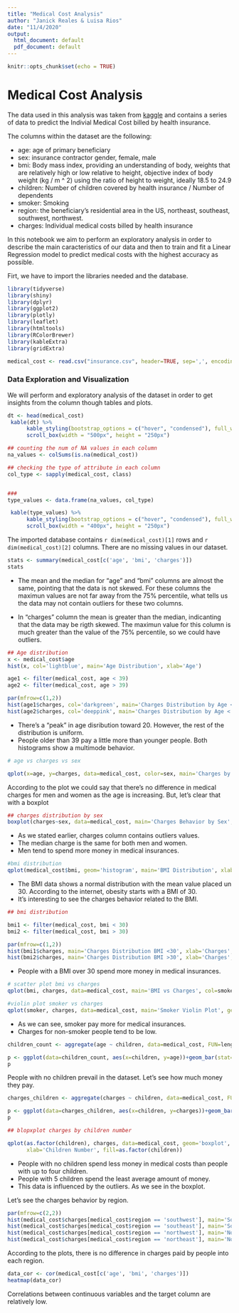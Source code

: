 ```yaml
---
title: "Medical Cost Analysis"
author: "Janick Reales & Luisa Rios"
date: "11/4/2020"
output:
  html_document: default
  pdf_document: default
---
```


```r
knitr::opts_chunk$set(echo = TRUE)
```
# Medical Cost Analysis
 
The data used in this analysis was taken from [kaggle](https://www.kaggle.com/usdot/pipeline-accidents) and contains a series of data to predict the Indivial Medical Cost billed by health insurance.

The columns within the dataset are the following:

* age: age of primary beneficiary
* sex: insurance contractor gender, female, male
* bmi: Body mass index, providing an understanding of body, weights that are relatively high or low relative to height, objective index of body weight (kg / m ^ 2) using the ratio of height to weight, ideally 18.5 to 24.9
* children: Number of children covered by health insurance / Number of dependents
* smoker: Smoking
* region: the beneficiary's residential area in the US, northeast, southeast, southwest, northwest.
* charges: Individual medical costs billed by health insurance

In this notebook we aim to perform an exploratory analysis in order to describe the main caracteristics of our data and then to train and fit a Linear Regression model to predict medical costs with the highest accuracy as possible.

Firt, we have to import the libraries needed and the database.


```r
library(tidyverse)
library(shiny)
library(dplyr)
library(ggplot2)
library(plotly)
library(leaflet)
library(htmltools)
library(RColorBrewer)
library(kableExtra)
library(gridExtra)
```


```r
medical_cost <- read.csv("insurance.csv", header=TRUE, sep=',', encoding="UTF-8")
```


### Data Exploration and Visualization

We will perform and exploratory analysis of the dataset in order to get insights from the column though tables and plots.

```r
dt <- head(medical_cost)
 kable(dt) %>%
      kable_styling(bootstrap_options = c("hover", "condensed"), full_width = F) %>%
      scroll_box(width = "500px", height = "250px")
```




```r
## counting the num of NA values in each column
na_values <- colSums(is.na(medical_cost))

## checking the type of attribute in each column
col_type <- sapply(medical_cost, class)


###
type_values <- data.frame(na_values, col_type)

 kable(type_values) %>%
      kable_styling(bootstrap_options = c("hover", "condensed"), full_width = F) %>%
      scroll_box(width = "400px", height = "250px")
```

The imported database contains `r dim(medical_cost)[1]` rows and `r dim(medical_cost)[2]` columns. There are no missing values in our dataset.

```r
stats <- summary(medical_cost[c('age', 'bmi', 'charges')])
stats
```


* The mean and the median for "age" and "bmi" columns are almost the same, pointing that the data is not skewed. For these columns the maximun values are not far away from the 75% percentile, what tells us the data may not contain outliers for these two columns.

* In "charges" column the mean is greater than the median, indicanting that the data may be rigth skewed. The maximun value for this column is much greater than the value of the 75% percentile, so we could have outliers.

```r
## Age distribution
x <- medical_cost$age
hist(x, col='lightblue', main='Age Distribution', xlab='Age')

```
```r

age1 <- filter(medical_cost, age < 39)
age2 <- filter(medical_cost, age > 39)

par(mfrow=c(1,2))
hist(age1$charges, col='darkgreen', main='Charges Distribution by Age < 39', xlab='Charges')
hist(age2$charges, col='deeppink', main='Charges Distribution by Age < 39', xlab='Charges')
```
* There's a "peak" in age disribution toward 20. However, the rest of the distribution is uniform.
* People older than 39 pay a little more than younger people. Both histograms show a multimode behavior.

```r
# age vs charges vs sex

qplot(x=age, y=charges, data=medical_cost, color=sex, main='Charges by Age and Sex')
```

According to the plot we could say that there's no difference in medical charges for men and women as the age is increasing. But, let's clear that with a boxplot

```r
## charges distribution by sex
boxplot(charges~sex, data=medical_cost, main='Charges Behavior by Sex', horizontal=TRUE, ylab='Sex')

```

* As we stated earlier, charges column contains outliers values.
* The median charge is the same for both men and women.
* Men tend to spend more money in medical insurances.

```r
#bmi distribution
qplot(medical_cost$bmi, geom='histogram', main='BMI Distribution', xlab='BMI')
```
* The BMI data shows a normal distribution with the mean value placed un 30. According to the internet, obesity starts with a BMI of 30.
* It's interesting to see the charges behavior related to the BMI.

```r
## bmi distribution

bmi1 <- filter(medical_cost, bmi < 30)
bmi2 <- filter(medical_cost, bmi > 30)

par(mfrow=c(1,2))
hist(bmi1$charges, main='Charges Distribution BMI <30', xlab='Charges', col='orange') 
hist(bmi2$charges, main='Charges Distribution BMI >30', xlab='Charges', col='lightblue')

```

* People with a BMI over 30 spend more money in medical insurances.

```r
# scatter plot bmi vs charges
qplot(bmi, charges, data=medical_cost, main='BMI vs Charges', col=smoker)
```

```r
#violin plot smoker vs charges
qplot(smoker, charges, data=medical_cost, main='Smoker Violin Plot', geom='violin', col=smoker, fill=smoker)
```

* As we can see, smoker pay more for medical insurances.
* Charges for non-smoker people tend to be low.

```r
children_count <- aggregate(age ~ children, data=medical_cost, FUN=length)

p <- ggplot(data=children_count, aes(x=children, y=age))+geom_bar(stat='identity')
p
```

People with no children prevail in the dataset. Let's see how much money they pay.

```r
charges_children <- aggregate(charges ~ children, data=medical_cost, FUN=mean)

p <- ggplot(data=charges_children, aes(x=children, y=charges))+geom_bar(stat='identity', fill="#000099")
p
```


```r
## blopxplot charges by children number

qplot(as.factor(children), charges, data=medical_cost, geom='boxplot', main='Charges Comparison by Children Number',
      xlab='Children Number', fill=as.factor(children))
```
* People with no children spend less money in medical costs than people with up to four children.
* People with 5 children spend the least average amount of money.
* This data is influenced by the outliers. As we see in the boxplot.

Let's see the charges behavior by region.

```r
par(mfrow=c(2,2))
hist(medical_cost$charges[medical_cost$region == 'southwest'], main='Southwest Region', xlab='Charges', col='lightgreen')
hist(medical_cost$charges[medical_cost$region == 'southeast'], main='Southeast Region', xlab='Charges', col='purple')
hist(medical_cost$charges[medical_cost$region == 'northwest'], main='Northwest Region', xlab='Charges', col='orange')
hist(medical_cost$charges[medical_cost$region == 'northeast'], main='Northeast Region', xlab='Charges', col='yellow')
```

According to the plots, there is no difference in charges paid by people into each region.


```r
data_cor <- cor(medical_cost[c('age', 'bmi', 'charges')])
heatmap(data_cor)
```

Correlations between continuous variables and the target column are relatively low.
